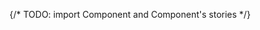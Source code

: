 
{/* TODO: import Component and Component's stories */}


<Meta of={TabStories} />

<Title />

{/* Table of Contents */}

* [Overview](#overview)
* [Props](#props)
* [Usage](#usage)
* [Variants](#variants)

## Overview

`MasTab` provides a simple way to organize and present content on different sections. Users can easily navigate between different sections or categories, optimizing space and enhancing user experience on the layout.

<Primary />

## Props

<Controls />

## Usage

* Use Tabs when you have related content that can be logically grouped into different sections or categories.
* When content has a clear hierarchy, Tabs can visually represent this structure, making it easier for users to understand and navigate.
* When the application provides simple navigation with few pages, Tabs can be used in the navigation bar to navigate between large pages and sections.

## Variants

### Choice of orientation

<Canvas of={TabStories.ShowcaseOrientation}>         
</Canvas>

### Badge

<Canvas of={TabStories.ShowcaseBadge}>          
</Canvas>

### Sizes

The component comes in different sizes : `medium`, `large`

<Canvas of={TabStories.ShowcaseSizes}>            
</Canvas>

### Leading Icon

The component can contain with `leadingIcon` attribute configure

<Canvas of={TabStories.ShowcaseIcon}>           
</Canvas>

### Events

The `<mas-tab-view>` emits an Event with `index` and `originalEvent` when changing the tab. 

## Guidelines

* Best practices are available [here](https://zeroheight.com/9b39bb2a0/p/416e8e-tabs/b/964f27)

## Feedback & contact

* Help us improve this pattern by providing feedback, asking questions, and leaving any other comments [here](https://github.com/bouygues-construction/design-system-bycn/issues/new)
